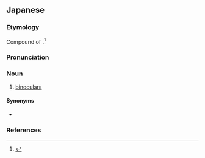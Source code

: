 ==Japanese==
{{ja-kanjitab|りょう|がん|きょう|yomi=o}}

===Etymology===
Compound of {{compound|両眼|tr1=ryōgan|t1=binocular|鏡|tr2=kyō|t2=lens|lang=ja|sort=りょうがんきょう}}.<ref name="DJS">{{R:Daijisen}}</ref>

===Pronunciation===
{{ja-pron|yomi=o|りょうがんきょう|acc=0|acc_ref=DJR}}

===Noun===
{{ja-noun|kyu=兩眼鏡|りょうがんきょう|hhira=りやうがんきやう}}

# [[binoculars]]

====Synonyms====
* {{ja-r|双眼鏡|そうがんきょう}}

===References===
<references/>